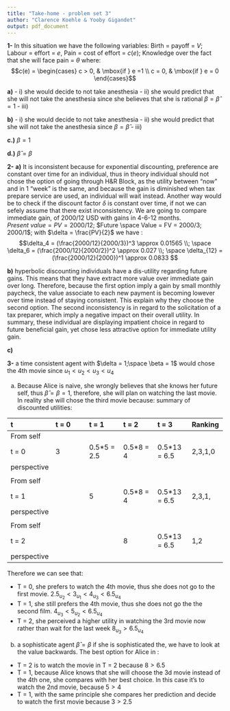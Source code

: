 ```yaml
---
title: "Take-home - problem set 3"
author: "Clarence Koehle & Yooby Gigandet"
output: pdf_document
---
```


**1-**
In this situation we have the following variables:
Birth = payoff = $V$; Labour = effort = $e$, Pain = cost of effort = $c(e)$; Knowledge over the fact that she will face pain = $\theta$
where:
$$c(e) = \begin{cases} c > 0, & \mbox{if } e =1 \\ c = 0, & \mbox{if } e = 0 \end{cases}$$

**a)**
- i) she would decide to not take anesthesia
- ii) she would predict that she will not take the anesthesia since she believes that she is rational $\beta = \hat{\beta} = 1$
- iii)

**b)**
- i) she would decide to not take anesthesia
- ii) she would predict that she will not take the anesthesia since $\beta = \hat{\beta}$
- iii)

**c.)** 
$\beta = 1$

**d.)** 
$\hat{\beta} = \beta$


**2-**
**a)**
It is inconsistent because for exponential discounting, preference are constant over time for an individual, thus in theory individual should not chose the option of going through H&R Block, as the utility between "now" and in 1 "week" is the same, and because the gain is diminished when tax prepare service are used, an individual will wait instead. 
Another way would be to check if the discount factor $\delta$ is constant over time, if not we can sefely assume that there exist inconsistency. We are going to compare immediate gain, of 2000/12 USD with gains in 4-6-12 months.
$Present\ value = PV = 2000/12$; $Future \space Value = FV = 2000/3; 2000/1$;
with $\delta = \frac{PV}{2}$
we have :
$$\delta_4 = (\frac{2000/12}{2000/3})^3 \approx 0.01565 \\; \space \delta_6 = (\frac{2000/12}{2000/2})^2 \approx 0.027 \\; \space \delta_{12} = (\frac{2000/12}{2000})^1 \approx 0.0833  $$

**b)**
hyperbolic discounting individuals have a dis-utility regarding future gains. This means that they have extract more value over immediate gain over long. Therefore, because the first option imply a gain by small monthly paycheck, the value associate to each new payment is becoming lowever over time instead of staying consistent. This explain why they choose the second option. The second inconsistency is in regard to the solicitation of a tax preparer, which imply a negative impact on their overall utility. In summary, these individual are displaying impatient choice in regard to future beneficial gain, yet chose less attractive option for immediate utility gain. 

**c)**

**3-**
a time consistent agent with $\delta = 1;\space \beta = 1$ would chose the 4th movie since $u_1 < u_2 < u_3 < u_4$

a)
Because Alice is naive, she wrongly believes that she knows her future self, thus $\hat{\beta} = \beta = 1$, therefore, she will plan on watching the last movie. In reality she will chose the third movie because:
summary of discounted utilities:

| t         | t = 0 |     t = 1     |     t = 2    |    t = 3     | Ranking |
| :--       | :--   | :--           | :--          | :--          | :--     |
|From self  |       |               |              |              |         |
|t = 0      | 3     | 0.5*5 = 2.5   | 0.5*8 = 4    | 0.5*13 = 6.5 | 2,3,1,0 |
|perspective|       |               |              |              |         |
|           |       |               |              |              |         |
|From self  |       |               |              |              |         |
|t = 1      |       | 5             | 0.5*8 = 4    | 0.5*13 = 6.5 | 2,3,1,  |
|perspective|       |               |              |              |         |
|           |       |               |              |              |         |
|From self  |       |               |              |              |         |
|t = 2      |       |               | 8            | 0.5*13 = 6.5 | 1,2     |
|perspective|       |               |              |              |         |

Therefore we can see that:

- T = 0, she prefers to watch the 4th movie, thus she does not go to the first movie. 
$2.5_{u_2} < 3_{u_1} < 4_{u_3} < 6.5_{u_4}$
- T = 1, she still prefers the 4th movie, thus she does not go the the second film. 
$4_{u_3} < 5_{u_2} < 6.5_{u_4}$
- T = 2, she perceived a higher utility in watching the 3rd movie now rather than wait for the last week 
$8_{u_3} > 6.5_{u_4}$

b) 
a sophisticate agent $\hat{\beta} = \beta$
if she is sophisticated the, we have to look at the value backwards. The best option for Alice in :
- T = 2 is to watch the movie in T = 2 because $8>6.5$
- T = 1, because Alice knows that she will choose the 3d movie instead of the 4th one, she compares with her best choice. In this case it's to watch the 2nd movie, because $5 > 4$
- T = 1, with the same principle she compares her prediction and decide to watch the first movie because $3 > 2.5$
